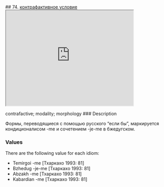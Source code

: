 ## 74. <a href =  'https://agricolamz.github.io/The_Circassian_Isoglosses_Database/74.html'>контрафактивное условие</a><div class='box'><iframe src='https://agricolamz.github.io/The_Circassian_Isoglosses_Database/74.html' width = '400px' height = '300px'></iframe></div>contrafactive; modality; morphology
### Description

Формы, переводящиеся с помощью русского "если бы", маркируется кондиционалисом -me и сочетением -je-me в бжедугском.

### Values
There are the following value for each idiom:

* Temirgoi  -me [Тхаркахо 1993: 81] 
* Bzhedug  -je-me [Тхаркахо 1993: 81] 
* Abzakh  -me [Тхаркахо 1993: 81] 
* Kabardian  -me [Тхаркахо 1993: 81] 

